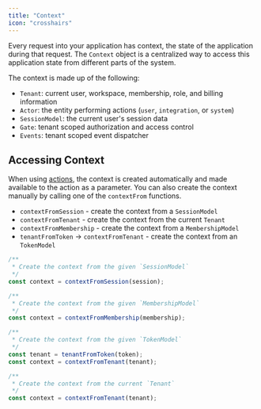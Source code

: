 ```yaml
---
title: "Context"
icon: "crosshairs"
---
```


Every request into your application has context, the state of the application during that request.
The `Context` object is a centralized way to access this 
application state from different parts of the system. 

The context is made up of the following:

- `Tenant`: current user, workspace, membership, role, and billing information
- `Actor`: the entity performing actions (`user`, `integration`, or `system`)
- `SessionModel`: the current user's session data
- `Gate`: tenant scoped authorization and access control
- `Events`: tenant scoped event dispatcher

## Accessing Context

When using [actions](/concepts/core/actions), the context is created automatically and made available to the action as a parameter.
You can also create the context manually by calling one of the `contextFrom` functions.

- `contextFromSession` - create the context from a `SessionModel`
- `contextFromTenant` - create the context from the current `Tenant`
- `contextFromMembership` - create the context from a `MembershipModel`
- `tenantFromToken` -> `contextFromTenant` - create the context from an `TokenModel`

<CodeGroup>

```ts SessionModel
/**
 * Create the context from the given `SessionModel`
 */
const context = contextFromSession(session);
```

```ts MembershipModel
/**
 * Create the context from the given `MembershipModel`
 */ 
const context = contextFromMembership(membership);
```

```ts TokenModel
/**
 * Create the context from the given `TokenModel`
 */
const tenant = tenantFromToken(token);
const context = contextFromTenant(tenant);
```

```ts Tenant
/**
 * Create the context from the current `Tenant`
 */
const context = contextFromTenant(tenant);
```

</CodeGroup>





